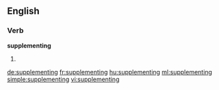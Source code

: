 ==English==

===Verb===
'''supplementing'''

# {{present participle of|supplement}}

[[de:supplementing]]
[[fr:supplementing]]
[[hu:supplementing]]
[[ml:supplementing]]
[[simple:supplementing]]
[[vi:supplementing]]
